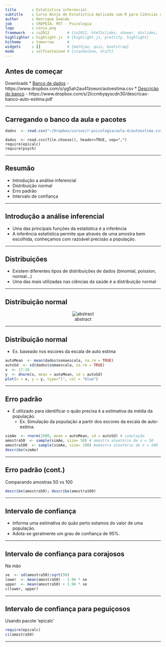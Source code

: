 ```yaml
---
title       : Estatística inferencial
subtitle    : Curso Ninja de Estatística Aplicada com R para Ciências da Saúde
author      : Henrique Gomide
job         : CREPEIA, PET - Psicologia
logo        : ninja.png
framework   : io2012        # {io2012, html5slides, shower, dzslides, ...}
highlighter : highlight.js  # {highlight.js, prettify, highlight}
hitheme     : tomorrow      # 
widgets     : []            # {mathjax, quiz, bootstrap}
mode        : selfcontained # {standalone, draft}
---
```


## Antes de começar
Downloads
* [Banco de dados](https://www.dropbox.com/s/yg5ah2au41zoeun/autoestima.csv) - https://www.dropbox.com/s/yg5ah2au41zoeun/autoestima.csv
* [Descrição do banco](https://www.dropbox.com/s/2lccmbyqyscdn30/descricao-banco-auto-estima.pdf) - https://www.dropbox.com/s/2lccmbyqyscdn30/descricao-banco-auto-estima.pdf

---

## Carregando o banco da aula e pacotes

```r
dados  <- read.csv("~/Dropbox/cursos/r-psicologia/aula-4/autoestima.csv")
```

```
dados  <- read.csv(file.choose(), header=TRUE, sep=",")
require(epicalc)
require(psych)

```

---

## Resumão
* Introdução a análise inferencial
* Distribuição normal
* Erro padrão
* Intervalo de confiança

---

## Introdução a análise inferencial
* Uma das principais funções da estatística é a inferência
* A inferência estatística permite que através de uma amostra bem escolhida, conheçamos com razoável precisão a população.

---

## Distribuições
* Existem diferentes tipos de distribuições de dados (binomial, poission, normal...)
* Uma das mais utilizadas nas ciências da saúde é a distribuição normal

---

## Distribuição normal
<center>
![abstract](assets/img/normal.png)
</center>

---


## Distribuição normal
* Ex. baseado nos escores da escala de auto estima

```r
autoMean  <- mean(dados$somaescala, na.rm = TRUE)
autoSd  <- sd(dados$somaescala, na.rm = TRUE)
x  <- 17:35
y  <- dnorm(x, mean = autoMean, sd = autoSd)
plot(x = x, y = y, type="l", col = "blue")
```

---


## Erro padrão
* É utilizado para identificar o quão precisa é a estimativa da média da população.
  * Ex. Simulação da população a partir dos escores da escala de auto-estima.
  
```r
simAe  <- rnorm(1000, mean = autoMean, sd = autoSd) # simulação
amostra50  <- sample(simAe, size= 50) # amostra aleatório de n = 50
amostra100  <- sample(simAe, size= 100) #amostra aleatório de n = 100
describe(simAe)
```

---

## Erro padrão (cont.)
Comparando amostras 50 vs 100
```r
describe(amostra50); describe(amostra100)
```

---

## Intervalo de confiança
* Informa uma estimativa do quão perto estamos do valor de uma população.
* Adota-se geralmente um grau de confiança de 95%.

---


## Intervalo de confiança para corajosos
Na mão
```r
se  <- sd(amostra50)/sqrt(50)
lower  <- mean(amostra50) - 1.96 * se
upper  <- mean(amostra50) + 1.96 * se
c(lower, upper)

```

---

## Intervalo de confiança para peguiçosos
Usando pacote 'epicalc'
```r
require(epicalc)
ci(amostra50)
```

---
